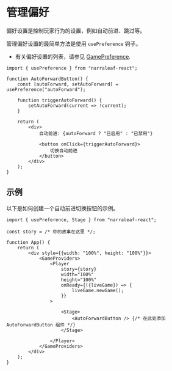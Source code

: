 # 管理偏好

偏好设置是控制玩家行为的设置，例如自动前进、跳过等。

管理偏好设置的最简单方法是使用 `usePreference` 钩子。

- 有关偏好设置的列表，请参见 [GamePreference](../core/types/GamePreference).

```tsx
import { usePreference } from "narraleaf-react";
```

```tsx
function AutoForwardButton() {
    const [autoForward, setAutoForward] = usePreference("autoForward");

    function triggerAutoForward() {
        setAutoForward(current => !current);
    }

    return (
        <div>
            自动前进: {autoForward ? "已启用" : "已禁用"}
            
            <button onClick={triggerAutoForward}>
                切换自动前进
            </button>
        </div>
    );
}
```

## 示例

以下是如何创建一个自动前进切换按钮的示例。

```tsx
import { usePreference, Stage } from "narraleaf-react";

const story = /* 你的故事在这里 */;

function App() {
    return (
        <div style={{width: "100%", height: "100%"}}>
            <GameProviders>
                <Player
                    story={story}
                    width="100%"
                    height="100%"
                    onReady={({liveGame}) => {
                        liveGame.newGame();
                    }}
                >

                    <Stage>
                        <AutoForwardButton /> {/* 在此处添加 AutoForwardButton 组件 */}
                    </Stage>

                </Player>
            </GameProviders>
        </div>
    );
}
```
